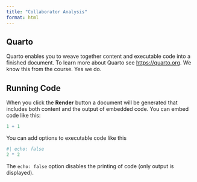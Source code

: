 ```yaml
---
title: "Collaborator Analysis"
format: html
---
```


## Quarto

Quarto enables you to weave together content and executable code into a finished document. To learn more about Quarto see <https://quarto.org>.
We know this from the course. 
Yes we do.

## Running Code

When you click the **Render** button a document will be generated that includes both content and the output of embedded code. You can embed code like this:

```r
1 + 1
```

You can add options to executable code like this 

```r
#| echo: false
2 * 2
```

The `echo: false` option disables the printing of code (only output is displayed).
